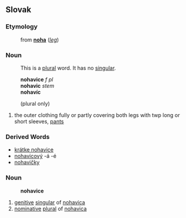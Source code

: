 ==Slovak==
===Etymology===
:from '''[[noha#Slovak|noha]]''' (''[[leg]]'')
===Noun===
:This is a [[plural]] word. It has no [[singular]].

:'''nohavice''' ''f pl''
:'''nohavic''' ''stem''
:'''nohavíc''' ''{{genpl}}''
:{{decpat}} {{ulica}} (plural only)
# the outer clothing fully or partly covering both legs with twp long or short sleeves, [[pants]]
===Derived Words===
* [[krátke nohavice]]
* [[nohavicový]] -á -é
* [[nohavičky]]
===Noun===
:'''nohavice'''
# [[genitive]] [[singular]] of [[nohavica#Slovak|nohavica]]
# [[nominative]] [[plural]] of [[nohavica#Slovak|nohavica]]